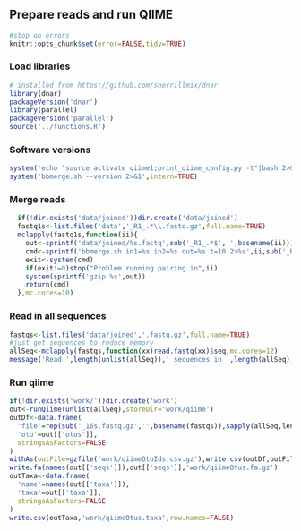 ## Prepare reads and run QIIME

```r
#stop on errors
knitr::opts_chunk$set(error=FALSE,tidy=TRUE)
```

### Load libraries
```r
# installed from https://github.com/sherrillmix/dnar 
library(dnar)
packageVersion('dnar')
library(parallel)
packageVersion('parallel')
source('../functions.R')
```

### Software versions
```r
system('echo "source activate qiime1;print_qiime_config.py -t"|bash 2>&1',intern=TRUE)
system('bbmerge.sh --version 2>&1',intern=TRUE)
```

### Merge reads
```r
  if(!dir.exists('data/joined'))dir.create('data/joined')
  fastq1s<-list.files('data','_R1_.*\\.fastq.gz',full.name=TRUE)
  mclapply(fastq1s,function(ii){
    out<-sprintf('data/joined/%s.fastq',sub('_R1_.*$','',basename(ii)))
    cmd<-sprintf('bbmerge.sh in1=%s in2=%s out=%s t=10 2>%s',ii,sub('_R1_','_R2_',ii),out,sub('fastq$','out',out))
    exit<-system(cmd)
    if(exit!=0)stop("Problem running pairing in",ii)
    system(sprintf('gzip %s',out))
    return(cmd)
  },mc.cores=10)
```

### Read in all sequences
```r
fastqs<-list.files('data/joined','.fastq.gz',full.name=TRUE)
#just get sequences to reduce memory
allSeq<-mclapply(fastqs,function(xx)read.fastq(xx)$seq,mc.cores=12)
message('Read ',length(unlist(allSeq)),' sequences in ',length(allSeq),' fastqs')
```

### Run qiime
```r
if(!dir.exists('work/'))dir.create('work')
out<-runQiime(unlist(allSeq),storeDir='work/qiime')
outDf<-data.frame(
  'file'=rep(sub('_16s.fastq.gz','',basename(fastqs)),sapply(allSeq,length)),
  'otu'=out[['otus']],
  stringsAsFactors=FALSE
)
withAs(outFile=gzfile('work/qiimeOtuIds.csv.gz'),write.csv(outDf,outFile,row.names=FALSE))
write.fa(names(out[['seqs']]),out[['seqs']],'work/qiimeOtus.fa.gz')
outTaxa<-data.frame(
  'name'=names(out[['taxa']]),
  'taxa'=out[['taxa']],
  stringsAsFactors=FALSE
)
write.csv(outTaxa,'work/qiimeOtus.taxa',row.names=FALSE)
```
